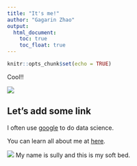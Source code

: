 ```yaml
---
title: "It's me!"
author: "Gagarin Zhao"
output:
  html_document:
    toc: true
    toc_float: true
---
```


```r
knitr::opts_chunk$set(echo = TRUE)
```

Cool!!

![](https://media1.tenor.com/images/45e529c116a1758fd09bdb27e2172eca/tenor.gif?itemid=11674749)

## Let's add some link

I often use [google](http://www.google.com) to do data science.

You can learn all about me at [here](about.html).

![](IMG_6359.jpeg)
My name is sully and this is my soft bed.